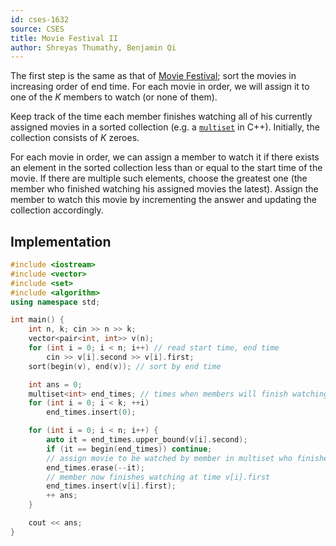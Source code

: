 ```yaml
---
id: cses-1632
source: CSES
title: Movie Festival II
author: Shreyas Thumathy, Benjamin Qi
---
```


<!-- In this problem, we're asked the maximum number of movie intervals $(start, end)$ we can cover using $k$ people. -->

<!-- ## Main Idea -->

The first step is the same as that of [Movie Festival](/silver/greedy-sorting#example---the-scheduling-problem); sort the movies in increasing order of end time. For each movie in order, we will assign it to one of the $K$ members to watch (or none of them).

Keep track of the time each member finishes watching all of his currently assigned movies in a sorted collection (e.g. a [`multiset`](https://en.cppreference.com/w/cpp/container/multiset) in C++). Initially, the collection consists of $K$ zeroes.

For each movie in order, we can assign a member to watch it if there exists an element in the sorted collection less than or equal to the start time of the movie. If there are multiple such elements, choose the greatest one (the member who finished watching his assigned movies the latest). Assign the member to watch this movie by incrementing the answer and updating the collection accordingly.

<!-- If there are multiple members, choose the one who finishes watching the previous movie latest (that way, if we encounter a movie that has an earlier start time, we can still assign that movie). -->

<LanguageSection>

<CPPSection>

## Implementation

```cpp
#include <iostream>
#include <vector>
#include <set>
#include <algorithm>
using namespace std;

int main() {
	int n, k; cin >> n >> k;
	vector<pair<int, int>> v(n);
	for (int i = 0; i < n; i++) // read start time, end time
		cin >> v[i].second >> v[i].first;
	sort(begin(v), end(v)); // sort by end time

	int ans = 0;
	multiset<int> end_times; // times when members will finish watching movies
	for (int i = 0; i < k; ++i)
		end_times.insert(0);

	for (int i = 0; i < n; i++) {
		auto it = end_times.upper_bound(v[i].second);
		if (it == begin(end_times)) continue;
		// assign movie to be watched by member in multiset who finishes at time *prev(it)
		end_times.erase(--it);
		// member now finishes watching at time v[i].first
		end_times.insert(v[i].first);
		++ ans;
	}

	cout << ans;
}
```

</CPPSection>

</LanguageSection>
